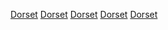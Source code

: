 {{Commonscat|Dorset}}

[[Category:西南英格蘭的郡|Dorset]]
[[Category:英格蘭的名譽郡|Dorset]]
[[Category:英格蘭的單一管理區地方|Dorset]]
[[Category:英格蘭西郡地區|Dorset]]
[[Category:非都市郡|Dorset]]